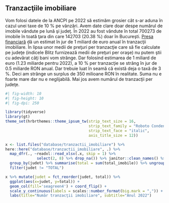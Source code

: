 ## Tranzacţiile imobiliare

Vom folosi datele de la ANCPI pe 2022 să estimăm grosier cât s-ar aduna în cazul unei taxe de 10 % pe vânzări. Avem date clare doar despe numărul de imobile vândute pe lună şi judeţ. În 2022 au fost vândute în total 700273 de imobile în toată ţara din care 142703 (20.38 %) doar în Bucureşti. [Presa financiară](https://economedia.ro/analiza-imobiliara-piata-locuintelor-in-2022-an-marcat-de-incertitudini-fluctuatii-in-tranzactii-cresteri-de-preturi-dar-si-corectii.html) dă un estimat în jur de 1 miliard de euro anual în tranzacţii imobiliare. În lipsa unor medii de preţuri per tranzacţie care să fie calculate pe judeţe (indicele Blitz furnizează medii de preţuri per oraşe) nu putem ştii cu adevărat câţi bani vom strânge. Dar folosind estimarea de 1 miliard de euro (1.23 miliarde pentru 2022), a 10 % per tranzacţie se strâng în jur de 0.5 miliarde RON anual. Dar trebuie luat în seamă că există deja o taxă de 3 %. Deci am strânge un surplus de 350 milioane RON în realitate. Suma nu e foarte mare dar nu e neglijabilă. Mai jos avem numărul de tranzacţii per judeţe.

```r
#| fig-width: 10
#| fig-height: 10
#| fig-dpi: 250

library(tidyverse)
library(gt)
theme_set(hrbrthemes::theme_ipsum_tw(strip_text_size = 16, 
                                     strip_text_family = "Roboto Condensed",
                                     strip_text_face = "italic",
                                     axis_title_size = 12))

x <- list.files("database/tranzactii_imobiliare") %>%
here::here("database/tranzactii_imobiliare", .) %>%
  map_dfr(., ~readxl::read_xlsx(.x, skip = 1) %>% 
              select(2, 8) %>% drop_na()) %>% janitor::clean_names() %>%
  group_by(judet) %>% summarise(total = sum(total_imobile)) %>% ungroup() %>%
  filter(judet != "TOTAL")

x %>% mutate(judet = fct_reorder(judet, total)) %>% 
  ggplot(aes(x=judet, y=total)) + 
  geom_col(fill='seagreen4') + coord_flip() + 
  scale_y_continuous(labels = scales::number_format(big.mark = ",")) + 
  labs(title="Număr tranzacţii imobiliare", subtitle="Anul 2022")
```
